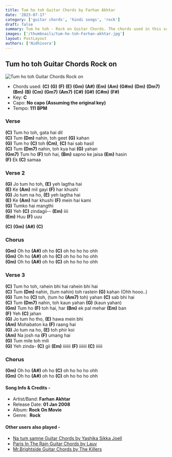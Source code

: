 ```yaml
---
title: Tum ho toh Guitar Chords by Farhan Akhtar
date: '2023-07-17'
category: ['guitar chords', 'hindi songs', 'rock']
draft: false
summary: Tum ho toh - Rock on Guitar Chords. The chords used in this song are (C) (G) (F) (E) (Gm) (A#) (Em) (Am) (G#m) (Dm) (Dm7) (Bm) (B) (Cm) (Gm7) (Am7). key - C Major
images: ['/thumbnails/tum-ho-toh-Farhan-akhtar.jpg']
layout: PostLayout
authors: ['Nidhivora']
---
```


## Tum ho toh Guitar Chords Rock on

![Tum ho toh Guitar Chords Rock on](/thumbnails/tum-ho-toh-Farhan-akhtar.jpg)

- Chords used: **(C)** **(G)** **(F)** **(E)** **(Gm)** **(A#)** **(Em)** **(Am)** **(G#m)** **(Dm)** **(Dm7)** **(Bm)** **(B)** **(Cm)** **(Gm7)** **(Am7)** **(C#)** **(G#)** **(C#m)** **(F#)**
- Key: **C**
- Capo: **No capo (Assuming the original key)**
- Tempo: **111** **BPM**

### Verse

**(C)** Tum ho toh, gata hai dil\
**(C)** Tum **(Dm)** nahin, toh geet **(G)** kahan\
**(G)** Tum ho **(C)** toh **(Cm)**, **(C)** hai sab hasil\
**(C)** Tum **(Dm7)** nahin, toh kya hai **(G)** yahan\
**(Gm7)** Tum ho **(F)** toh hai, **(Bm)** sapno ke jaisa **(Em)** hasin\
**(F)** Ek **(C)** samaa

### Verse 2

**(G)** Jo tum ho toh, **(E)** yeh lagtha hai\
**(E)** Ke **(Am)** mil gayi **(F)** har khushi\
**(G)** Jo tum na ho, **(E)** yeh lagtha hai\
**(E)** Ke **(Am)** har khushi **(F)** mein hai kami\
**(G)** Tumko hai mangthi\
**(G)** Yeh **(C)** zindagii-- **(Em)** iiii\
**(Em)** Huu **(F)** uuu

**(C)** **(Gm)** **(A#)** **(C)**

### Chorus

**(Gm)** Oh ho **(A#)** oh ho **(C)** oh ho ho ho ohh\
**(Gm)** Oh ho **(A#)** oh ho **(C)** oh ho ho ho ohh\
**(Gm)** Oh ho **(A#)** oh ho **(C)** oh ho ho ho ohh

### Verse 3

**(C)** Tum ho toh, rahein bhi hai rahein bhi hai\
**(C)** Tum **(Dm)** nahin, (tum nahin) toh rastein **(G)** kahan (Ohh hooo..)\
**(G)** Tum ho **(C)** toh, (tum ho **(Am7)** toh) yahan **(C)** sab bhi hai\
**(C)** Tum **(Dm7)** nahin, toh kaun yahan **(G)** (kaun yahan)\
**(Gm)** Tum ho **(F)** toh hai, har **(Bm)** ek pal mehar **(Em)** ban\
**(F)** Yeh **(C)** jahan\
**(G)** Jo tum ho tho, **(E)** hawa mein bhi\
**(Am)** Mohabaton ka **(F)** raang hai\
**(G)** Jo tum na ho, **(E)** toh phir koi\
**(Am)** Na josh na **(F)** umang hai\
**(G)** Tum mile toh mili\
**(G)** Yeh zinda- **(C)** gii **(Em)** iiiiiii **(F)** iiiiiii **(C)** iiiiii

### Chorus

**(Gm)** Oh ho **(A#)** oh ho **(C)** oh ho ho ho ohh\
**(Gm)** Oh ho **(A#)** oh ho **(C)** oh ho ho ho ohh

#### Song Info & Credits -

- Artist/Band: **Farhan Akhtar**
- Release Date: **01 Jan 2008**
- Album: **Rock On Movie**
- Genre:  **Rock**

#### Other users also played -

- [Na tum samne Guitar Chords by Yashika Sikka Joell](https://www.chordsco.com/chords/na-tum-samne-guitar-chords-by-yashika-sikka-joell)
- [Paris In The Rain Guitar Chords by Lauv](https://www.chordsco.com/chords/paris-in-the-rain-guitar-chords-by-lauv)
- [Mr.Brightside Guitar Chords by The Killers](https://www.chordsco.com/chords/mrbrightside-guitar-chords-by-the-killers)
